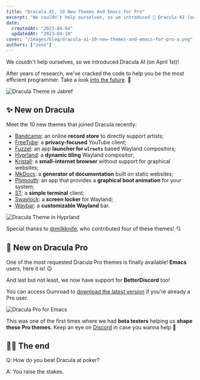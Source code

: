 ```yaml
---
title: "Dracula AI, 10 New Themes And Emacs For Pro"
excerpt: "We couldn't help ourselves, so we introduced 🤖 Dracula AI (on April 1st)!"
date:
  createdAt: "2023-04-04"
  updatedAt: "2023-04-10"
cover: "/images/blog/dracula-ai-10-new-themes-and-emacs-for-pro-a.png"
authors: ["zeno"]
---
```


We couldn't help ourselves, so we introduced Dracula AI (on April 1st)!

After years of research, we've cracked the code to help you be the most efficient programmer. Take a look [into the future](https://youtu.be/dQw4w9WgXcQ). 🤖

![Dracula Theme in Jabref](/images/blog/dracula-ai-10-new-themes-and-emacs-for-pro-a.png)

## ✨ New on Dracula

Meet the 10 new themes that joined Dracula recently:

- [Bandcamp](/bandcamp): an online **record store** to directly support artists;
- [FreeTube](/freetube): a **privacy-focused** YouTube client;
- [Fuzzel](/fuzzel): an app **launcher for `wlroots`** based Wayland compositors;
- [Hyprland](/hyprland): a **dynamic tiling** Wayland compositor;
- [Kristall](/kristall): a **small-internet browser** without support for graphical websites;
- [MkDocs](/mkdocs): a **generator of documentation** built on static websites;
- [Plymouth](/plymouth): an app that provides a **graphical boot animation** for your system;
- [ST](/st): a **simple terminal** client;
- [Swaylock](/swaylock): a **screen locker** for Wayland;
- [Waybar](/waybar): a **customizable Wayland** bar.

![Dracula Theme in Hyprland](/images/blog/dracula-ai-10-new-themes-and-emacs-for-pro-b.png)

Special thanks to [@milkknife](https://github.com/milkknife), who contributed four of these themes! 💘

## 🦇 New on Dracula Pro

One of the most requested Dracula Pro themes is finally available! **Emacs** users, here it is! 😉

And last but not least, we now have support for **BetterDiscord** too!

You can access Gumroad to [download the latest version](https://app.gumroad.com/library) if you're already a Pro user.

![Dracula Pro for Emacs](/images/logs/emacs-and-betterdiscord-a.png)

This was one of the first times where we had **beta testers** helping us **shape these Pro themes**. Keep an eye on [Discord](https://draculatheme.com/discord-invite) in case you wanna help 💖

## 👋🏻 The end

Q: How do you beat Dracula at poker?

A: You raise the stakes.
